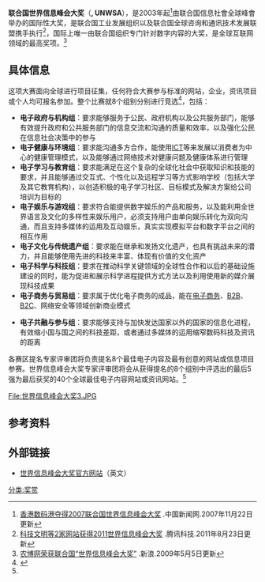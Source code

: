 {{Infobox award
| name             = 联合国世界信息峰会大奖 United Nations World Summit Awards
| subheader        = <!-- or | current_awards = -->
| image            = 
| image_size       = <!-- or | image_upright = -->
| alt              = 
| caption          = 
| description      = 全球創新科技公司/項目
| organiser          =
| date             = <!-- {{start date|YYYY|MM|DD}} -->
| location         = {{AUT}}
| country          = 
| presenter        = 联合国信息社会世界高峰会
| host             = <!-- or | hosts = -->
| former name      = 
| preshow_host     = 
| acts             =
| reward           = 电子政府、电子学习、电子保健、电子共融、电子商业、电子文化、电子娱乐及电子科学
| year             = {{start date and age|2003}}
| year2            = {{start date|2018}}
| holder_label     = 
| holder           = <!-- or | winner = or | winners = -->
| most_awards      = <!-- or | most_wins = -->
| most_nominations = 
| award1_type      = 
| award1_winner    = 
| award2_type      = 
| award2_winner    = 
| award3_type      = 
| award3_winner    = 
| award4_type      = 
| award4_winner    = 
| award5_type      = 
| award5_winner    = 
| website          = {{URL|worldsummitawards.org}}
}}

'''联合国世界信息峰会大奖'''（{{lang-en|'''United Nations World Summit Awards'''}}''', UNWSA'''），是2003年起<ref>[http://www.china.com.cn/overseas/txt/2007-11/22/content_9271311.htm 香港数码港夺得2007联合国世界信息峰会大奖] {{Wayback|url=http://www.china.com.cn/overseas/txt/2007-11/22/content_9271311.htm |date=20160305082807 }}.中国新闻网.2007年11月22日更新</ref>由联合国信息社會全球峰會举办的国际性大奖，是联合国工业发展组织以及联合国全球咨询和通讯技术发展联盟携手执行<ref>[http://tech.qq.com/a/20110823/000327.htm 科技文明等2家网站获得2011世界信息峰会大奖] {{Wayback|url=http://tech.qq.com/a/20110823/000327.htm |date=20170827125118 }}.腾讯科技.2011年8月23日更新</ref>，国际上唯一由联合国组织专门针对数字内容的大奖，是全球互联网领域的最高奖项。<ref name="农博网">[http://finance.sina.com.cn/roll/20090505/11126183164.shtml 农博网荣获联合国“世界信息峰会大奖”] {{Wayback|url=http://finance.sina.com.cn/roll/20090505/11126183164.shtml |date=20170827125845 }}.新浪.2009年5月5日更新</ref>

== 具体信息 ==

这项大赛面向全球进行项目征集，任何符合大赛参与标准的网站，企业，资讯项目或个人均可报名参加。整个比赛就8个组别分别进行竞选<ref>{{Cite web |url=http://www.china.com.cn/market/qiye/luntan/459962.htm |title=2007年世界信息峰会大奖赛征集通知 |access-date=2011-11-08 |archive-date=2016-03-04 |archive-url=https://web.archive.org/web/20160304193507/http://www.china.com.cn/market/qiye/luntan/459962.htm |dead-url=no }}</ref>，包括：
*'''电子政府与机构组'''：要求能够服务于公民、政府机构以及公共服务部门，能够有效提升政府和公共服务部门的信息交流和沟通的质量和效率，以及强化公民在信息社会决策中的参与
*'''电子健康与环境组'''：要求能沟通多方合作，能使用[[ICT|ICT]]等来发展以消费者为中心的健康管理模式，以及能够通过网络技术对健康问题及健康体系进行管理
*'''电子学习与教育组'''：要求能满足在这个复杂的全球化社会中获取知识和技能的要求，并且能够通过交互式、个性化以及远程学习等方式影响学校（包括大学及其它教育机构），以创造积极的电子学习社区、目标模式及解决方案给公司培训为目标的
*'''电子娱乐与游戏组'''：要求符合能提供数字娱乐的产品和服务，以及能利用全世界语言及文化的多样性来娱乐用户，必须支持用户由单向娱乐转化为双向沟通，而且支持多媒体的运用及互动娱乐，真实实现模拟平台和数字平台之间的相互作用
*'''电子文化与传统遗产组'''：要求能在继承和发扬文化遗产，也具有挑战未来的潜力，并且能够使用先进的科技来丰富、体现有价值的文化资产
*'''电子科学与科技组'''：要求在推动科学关键领域的全球性合作和以后的基础设施建设的同时，能为促进和展示科学进程提供方式方法以及利用使用新的媒介展现科技成果
*'''电子商务与贸易组'''：要求属于优化电子商务的成品，能在[[电子商务|电子商务]]、[[B2B|B2B]]、[[B2C|B2C]]、网络安全等领域创新商业模式

*'''电子共融与参与组'''：要求能够支持与加快发达国家以外的国家的信息化进程，有效缩小国与国之间的科技差距，或者通过多媒体的运用缩窄数码科技及资讯的距离
各赛区提名专家评审团将负责提名8个最佳电子内容及最有创意的网站或信息项目参赛。世界信息峰会大奖专家评审团将会从获得提名的8个组别中评选出的最后5强为最后获奖的40个全球最佳电子内容网站或资讯网站。<ref name="农博网" />

<gallery widths="180px" heights="180px">


File:世界信息峰会大奖3.JPG
</gallery>

== 参考资料 ==
<references />

== 外部链接 ==
*[http://webarchive.loc.gov/all/20070410220429/http%3A//www.wsis%2Daward.org/ 世界信息峰会大奖官方网站]（英文）
[[分类:奖赏|分类:奖赏]]